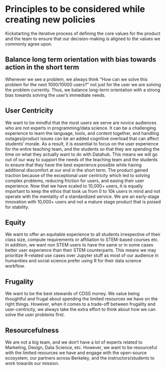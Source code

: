
# Principles to be considered while creating new policies

Kickstarting the iterative process of defining the core values for the product and the team to ensure that our decision-making is aligned to the values we commonly agree upon.

## Balance long term orientation with bias towards action in the short term

Whenever we see a problem, we always think "How can we solve this problem for the next 1000/10000 users?" not just for the user we are solving the problem currently. Thus, we balance long-term orientation with a strong bias towards solving the user's immediate needs.

## User Centricity

We want to be mindful that the most users we serve are novice audiences who are not experts in programming/data science. It can be a challenging experience to learn the language, tools, and content together, and handling outages/product issues can be an added cognitive overload that can affect students' morale. As a result, it is essential to focus on the user experience for the entire teaching team, and the students so that they are spending the time on what they actually want to do with Datahub. This means we will go out of our way to support the needs of the teaching team and the students to ensure that they have the best experience possible while having additional discomfort at our end in the short term.
The product gained traction because of the exceptional user centricity which led to solving complex problems, reducing friction for users, and easing their user experience. Now that we have scaled to 10,000+ users, it is equally important to keep the ethos that took us from 0 to 10k users in mind and not operate with the mentality of a standardized service. We are an early-stage innovation with 10,000+ users and not a mature stage product that is poised for stability.

## Equity

We want to offer an equitable experience to all students irrespective of their class size, compute requirements or affiliation to STEM-based courses etc. In addition, we want non STEM users to have the same or in some cases better user experience than their STEM counterparts. This means we may prioritize R-related use cases over Jupyter stuff as most of our audience in humanities and social science prefer using R for their data science workflow.

## Frugality

We want to be the best stewards of CDSS money. We value being thoughtful and frugal about spending the limited resources we have on the right things. However, when it comes to a trade-off between frugality and user-centricity, we always take the extra effort to think about how we can solve the user problems first.

## Resourcefulness

We are not a big team, and we don't have a lot of experts related to Marketing, Design, Data Science, etc. However, we want to be resourceful with the limited resources we have and engage with the open-source ecosystem, our partners across Berkeley, and the instructors/students to work towards our mission.
